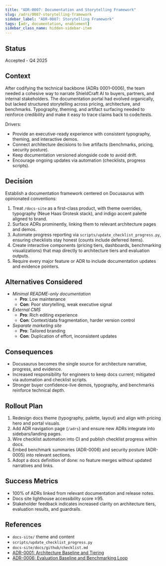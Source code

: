 ```yaml
---
title: "ADR-0007: Documentation and Storytelling Framework"
slug: /adrs/0007-storytelling-framework
sidebar_label: "ADR-0007: Storytelling Framework"
tags: [adr, documentation, enablement]
sidebar_class_name: hidden-sidebar-item
---
```


## Status
Accepted - Q4 2025

## Context
After codifying the technical backbone (ADRs 0001–0006), the team needed a cohesive way to narrate ShieldCraft AI to buyers, partners, and internal stakeholders. The documentation portal had evolved organically, but lacked structured storytelling across pricing, architecture, and benchmarks. Typography, theming, and artifact surfacing needed to reinforce credibility and make it easy to trace claims back to code/tests.

Drivers:
- Provide an executive-ready experience with consistent typography, theming, and interactive demos.
- Connect architecture decisions to live artifacts (benchmarks, pricing, security posture).
- Keep documentation versioned alongside code to avoid drift.
- Encourage ongoing updates via automation (checklists, progress scripts).

## Decision
Establish a documentation framework centered on Docusaurus with opinionated conventions:

1. Treat `/docs-site` as a first-class product, with theme overrides, typography (Neue Haas Grotesk stack), and indigo accent palette aligned to brand.
2. Surface ADRs prominently, linking them to relevant architecture pages and demos.
3. Automate progress reporting via `scripts/update_checklist_progress.py`, ensuring checklists stay honest (counts include deferred items).
4. Create interactive components (pricing tiers, dashboards, benchmarking visualizations) that map directly to architecture tiers and evaluation outputs.
5. Require every major feature or ADR to include documentation updates and evidence pointers.

## Alternatives Considered
- *Minimal README-only documentation*
  - **Pro**: Low maintenance
  - **Con**: Poor storytelling, weak executive signal
- *External CMS*
  - **Pro**: Rich editing experience
  - **Con**: Context/data fragmentation, harder version control
- *Separate marketing site*
  - **Pro**: Tailored branding
  - **Con**: Duplication of effort, inconsistent updates

## Consequences
- Docusaurus becomes the single source for architecture narrative, progress, and evidence.
- Increased responsibility for engineers to keep docs current; mitigated via automation and checklist scripts.
- Stronger buyer confidence-live demos, typography, and benchmarks reinforce technical depth.

## Rollout Plan
1. Redesign docs theme (typography, palette, layout) and align with pricing hero and portal visuals.
2. Add ADR navigation page (`/adrs`) and ensure new ADRs integrate into sidebars/landing pages.
3. Wire checklist automation into CI and publish checklist progress within docs.
4. Embed benchmark summaries (ADR-0006) and security posture (ADR-0005) into relevant sections.
5. Adopt a docs definition of done: no feature merges without updated narratives and links.

## Success Metrics
- 100% of ADRs linked from relevant documentation and release notes.
- Docs site lighthouse accessibility score ≥95.
- Stakeholder feedback indicates increased clarity on architecture tiers, evaluation results, and guardrails.

## References
- `docs-site/` theme and content
- `scripts/update_checklist_progress.py`
- `docs-site/docs/github/checklist.md`
- [ADR-0001: Architecture Baseline and Tiering](/adrs/0001-architecture-baseline)
- [ADR-0006: Evaluation Baseline and Benchmarking Loop](/adrs/0006-evaluation-baseline)
